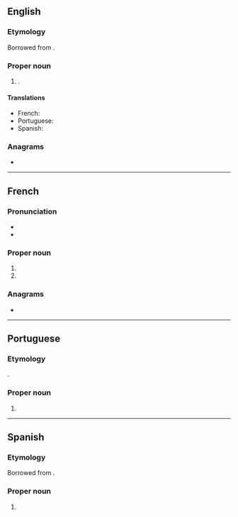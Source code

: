==English==

===Etymology===
Borrowed from {{bor|en|fr|Renaud}}.

===Proper noun===
{{en-proper noun|Renauds}}

# {{surname|en|from=French}}.

====Translations====
{{trans-top}}
* French: {{t+|fr|Renaud|m}}
* Portuguese: {{t|pt|Renaud|m|f}}
* Spanish: {{t|es|Renaud|m|f}}
{{trans-bottom}}

===Anagrams===
* {{anagrams|en|a=adenru|Urenda|dauner|endura|neurad|undear|unread}}

----

==French==
{{wikipedia}}

===Pronunciation===
* {{fr-IPA}}
* {{audio|fr|Fr-Renaud.ogg|Audio}}

===Proper noun===
{{fr-proper noun|m}}

# {{given name|fr|male|eq=Reynold}}
# {{surname|fr|from=patronymics}}

===Anagrams===
* {{l|fr|endura}}

----

==Portuguese==

===Etymology===
{{ubor|pt|fr|Renaud}}.

===Proper noun===
{{pt-proper noun|mfbysense}}

# {{surname|pt|from=French}}

----

==Spanish==

===Etymology===
Borrowed from {{bor|es|fr|Renaud}}.

===Proper noun===
{{es-proper noun|m|g2=f}}

# {{surname|es|from=French}}